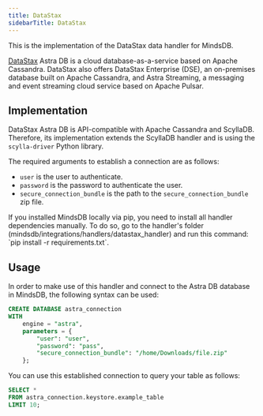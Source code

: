 ```yaml
---
title: DataStax
sidebarTitle: DataStax
---
```


This is the implementation of the DataStax data handler for MindsDB.

[DataStax](https://www.datastax.com/) Astra DB is a cloud database-as-a-service based on Apache Cassandra. DataStax also offers DataStax Enterprise (DSE), an on-premises database built on Apache Cassandra, and Astra Streaming, a messaging and event streaming cloud service based on Apache Pulsar.

## Implementation

DataStax Astra DB is API-compatible with Apache Cassandra and ScyllaDB. Therefore, its implementation extends the ScyllaDB handler and is using the `scylla-driver` Python library.

The required arguments to establish a connection are as follows:

* `user` is the user to authenticate.
* `password` is the password to authenticate the user.
* `secure_connection_bundle` is the path to the `secure_connection_bundle` zip file.
<Tip>
If you installed MindsDB locally via pip, you need to install all handler dependencies manually. To do so, go to the handler's folder (mindsdb/integrations/handlers/datastax_handler) and run this command: `pip install -r requirements.txt`.
</Tip>


## Usage

In order to make use of this handler and connect to the Astra DB database in MindsDB, the following syntax can be used:

```sql
CREATE DATABASE astra_connection
WITH
    engine = "astra",
    parameters = {
        "user": "user",
        "password": "pass",
        "secure_connection_bundle": "/home/Downloads/file.zip"
    };
```

You can use this established connection to query your table as follows:

```sql
SELECT *
FROM astra_connection.keystore.example_table
LIMIT 10;
```
